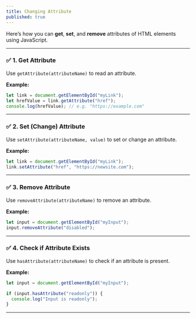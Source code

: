 ```yaml
---
title: Changing Attribute
published: true
---
```


Here’s how you can **get**, **set**, and **remove** attributes of HTML elements using JavaScript.

---

### ✅ 1. **Get Attribute**

Use `getAttribute(attributeName)` to read an attribute.

**Example:**

```js
let link = document.getElementById("myLink");
let hrefValue = link.getAttribute("href");
console.log(hrefValue); // e.g. "https://example.com"
```

---

### ✅ 2. **Set (Change) Attribute**

Use `setAttribute(attributeName, value)` to set or change an attribute.

**Example:**

```js
let link = document.getElementById("myLink");
link.setAttribute("href", "https://newsite.com");
```

---

### ✅ 3. **Remove Attribute**

Use `removeAttribute(attributeName)` to remove an attribute.

**Example:**

```js
let input = document.getElementById("myInput");
input.removeAttribute("disabled");
```

---

### ✅ 4. **Check if Attribute Exists**

Use `hasAttribute(attributeName)` to check if an attribute is present.

**Example:**

```js
let input = document.getElementById("myInput");

if (input.hasAttribute("readonly")) {
  console.log("Input is readonly");
}
```

---


